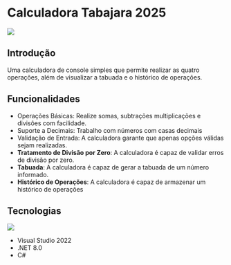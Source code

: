 # Calculadora Tabajara 2025

![](https://i.imgur.com/beWC3gu.gif)

## Introdução

Uma calculadora de console simples que permite realizar as quatro operações, além de visualizar a tabuada e o histórico de operações.
## Funcionalidades

- Operações Básicas: Realize somas, subtrações multiplicações e divisões com facilidade.
- Suporte a Decimais: Trabalho com números com casas decimais
- Validação de Entrada: A calculadora garante que apenas opções válidas sejam realizadas.
- **Tratamento de Divisão por Zero**: A calculadora é capaz de validar erros de divisão por zero.
- **Tabuada**: A calculadora é capaz de gerar a tabuada de um número informado.
- **Histórico de Operações**: A calculadora é capaz de armazenar um histórico de operações

## Tecnologias

![](https://skillicons.dev/icons?i=visualstudio,dotnet,cs&theme=dark)

- Visual Studio 2022
- .NET 8.0
- C#
